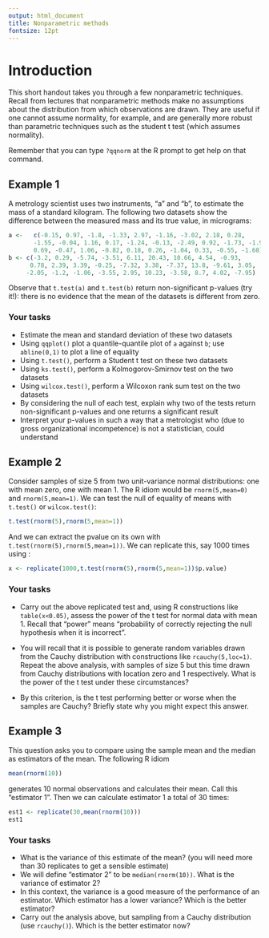 ```yaml
---
output: html_document
title: Nonparametric methods
fontsize: 12pt
---
```



# Introduction

This short handout takes you through a few nonparametric techniques.
Recall from lectures that nonparametric methods make no assumptions
about the distribution from which observations are drawn.  They are
useful if one cannot assume normality, for example, and are generally
more robust than parametric techniques such as the student t test
(which assumes normality).


Remember that you can type `?qqnorm` at the R prompt to get help
on that command.

## Example 1


A metrology scientist uses two instruments, "a" and "b", to estimate
the mass of a standard kilogram.  The following two datasets show the
difference between the measured mass and its true value, in
micrograms:

```r
a <-   c(-0.15, 0.97, -1.8, -1.33, 2.97, -1.16, -3.02, 2.18, 0.28, 
       -1.55, -0.04, 1.16, 0.17, -1.24, -0.13, -2.49, 0.92, -1.73, -1.94, 
       0.69, -0.47, 1.06, -0.82, 0.18, 0.26, -1.04, 0.33, -0.55, -1.68)
b <- c(-3.2, 0.29, -5.74, -3.51, 6.11, 20.43, 10.66, 4.54, -0.93, 
      0.78, 2.39, 3.39, -0.25, -7.32, 3.38, -7.37, 13.8, -9.61, 3.05, 
     -2.05, -1.2, -1.06, -3.55, 2.95, 10.23, -3.58, 8.7, 4.02, -7.95)
```

Observe that `t.test(a)` and `t.test(b)` return non-significant
p-values (try it!): there is no evidence that the mean of the datasets
is different from zero.

### Your tasks

* Estimate the mean and standard deviation of these two datasets
* Using `qqplot()`  plot a quantile-quantile
  plot of `a` against `b`; use `abline(0,1)` to plot a line of equality
* Using `t.test()`, perform a Student t test on
  these two datasets
* Using `ks.test()`, perform a
  Kolmogorov-Smirnov test on the two datasets
* Using `wilcox.test()`, perform a Wilcoxon
  rank sum test on the two datasets
* By considering the null of each test, explain why two of the
  tests return non-significant p-values and one returns a significant result
* Interpret your p-values in such a way that a metrologist who
  (due to gross organizational incompetence) is not a statistician,
  could understand

## Example 2

Consider samples of size 5 from two unit-variance normal
distributions: one with mean zero, one with mean 1.  The R idiom would
be `rnorm(5,mean=0)` and `rnorm(5,mean=1)`.  We can test the null of
equality of means with `t.test()` or `wilcox.test()`:

```r
t.test(rnorm(5),rnorm(5,mean=1))
```

And we can extract the pvalue on its own with
`t.test(rnorm(5),rnorm(5,mean=1))`.  We can replicate this, say 1000
times using \verb+replicate()+:

```r
x <- replicate(1000,t.test(rnorm(5),rnorm(5,mean=1))$p.value)
```

### Your tasks 


* Carry out the above replicated test and, using R constructions
  like `table(x<0.05)`, assess the power of the t test for normal
  data with mean 1.  Recall that "power" means "probability of
  correctly rejecting the null hypothesis when it is incorrect".

* You will recall that it is possible to generate random variables
  drawn from the Cauchy distribution with constructions like
  `rcauchy(5,loc=1)`.  Repeat the above analysis, with samples of size
  5 but this time drawn from Cauchy distributions with location zero
  and 1 respectively.  What is the power of the t test under these
  circumstances?

* By this criterion, is the t test performing better or worse when the
  samples are Cauchy?  Briefly state why you might expect this answer.



## Example 3

This question asks you to compare using the sample mean and the median
  as estimators of the mean.  The following R idiom
  
```r
mean(rnorm(10))
```
  
generates 10 normal observations and calculates their mean.  Call
this "estimator 1".  Then we can   calculate estimator 1 a total of 30 times:

```r
est1 <- replicate(30,mean(rnorm(10)))
est1
```

### Your tasks
  
* What is the variance of this estimate of the mean? (you will need
    more than 30 replicates to get a sensible estimate)
* We will define "estimator 2" to be `median(rnorm(10))`.
    What is the variance of estimator 2?
* In this context, the variance is a good measure of the
    performance of an estimator.  Which estimator has a lower
    variance?  Which is the better estimator?
* Carry out the analysis above, but sampling from a Cauchy
    distribution (use `rcauchy()`).  Which is the better
    estimator now?
